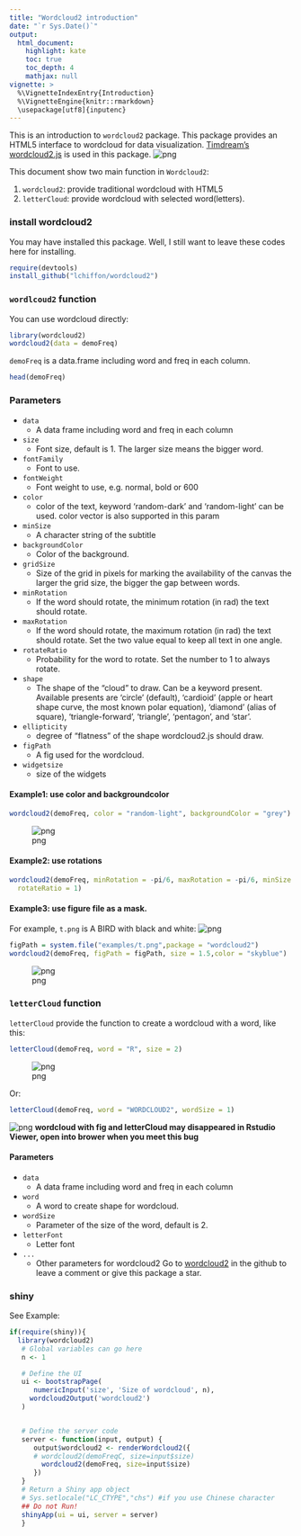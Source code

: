 ```yaml
---
title: "Wordcloud2 introduction"
date: "`r Sys.Date()`"
output: 
  html_document:
    highlight: kate
    toc: true
    toc_depth: 4
    mathjax: null
vignette: >
  %\VignetteIndexEntry{Introduction}
  %\VignetteEngine{knitr::rmarkdown}
  \usepackage[utf8]{inputenc}
---
```



This is an introduction to `wordcloud2` package. This package provides an HTML5 interface to wordcloud for data visualization. [Timdream's wordcloud2.js](https://github.com/timdream/wordcloud2.js) is used in this package.
![png](img/wordcloud2.png)

This document show two main function in `Wordcloud2`:

1. `wordcloud2`: provide traditional wordcloud with HTML5
2. `letterCloud`: provide wordcloud with selected word(letters).

### install wordcloud2

You may have installed this package. Well, I still want to leave these codes here for installing.
```r
require(devtools)
install_github("lchiffon/wordcloud2")
```

### `wordlcoud2` function

You can use wordcloud directly:
```r
library(wordcloud2)
wordcloud2(data = demoFreq)
```

`demoFreq` is a data.frame including word and freq in each column.

```r
head(demoFreq)
```

### Parameters
- `data`
  - A data frame including word and freq in each column
- `size`
  - Font size, default is 1. The larger size means the bigger word.
- `fontFamily`	
  - Font to use.
- `fontWeight`	
  - Font weight to use, e.g. normal, bold or 600
- `color`	
  - color of the text, keyword 'random-dark' and 'random-light' can be used. color vector is also supported in this param
- `minSize`	
  - A character string of the subtitle
- `backgroundColor`	
  - Color of the background.
- `gridSize`	
  - Size of the grid in pixels for marking the availability of the canvas the larger the grid size, the bigger the gap between words.
- `minRotation`	
  - If the word should rotate, the minimum rotation (in rad) the text should rotate.
- `maxRotation`	
  - If the word should rotate, the maximum rotation (in rad) the text should rotate. Set the two value equal to keep all text in one angle.
- `rotateRatio`	
  - Probability for the word to rotate. Set the number to 1 to always rotate.
- `shape`	
  - The shape of the "cloud" to draw. Can be a keyword present. Available presents are 'circle' (default), 'cardioid' (apple or heart shape curve, the most known polar equation), 'diamond' (alias of square), 'triangle-forward', 'triangle', 'pentagon', and 'star'.
- `ellipticity`
  - degree of "flatness" of the shape wordcloud2.js should draw.
- `figPath`
  - A fig used for the wordcloud.
- `widgetsize`	
  - size of the widgets

#### Example1: use color and backgroundcolor
```r
wordcloud2(demoFreq, color = "random-light", backgroundColor = "grey")
```
![png](img/ex1.png)

#### Example2: use rotations

```r
wordcloud2(demoFreq, minRotation = -pi/6, maxRotation = -pi/6, minSize = 10,
  rotateRatio = 1)
```

#### Example3: use figure file as a mask.

For example, `t.png` is A BIRD with black and white:
![png](img/t.png)

```r
figPath = system.file("examples/t.png",package = "wordcloud2")
wordcloud2(demoFreq, figPath = figPath, size = 1.5,color = "skyblue")
```
![png](img/tcloud.png)

### `letterCloud` function 

`letterCloud` provide the function to create a wordcloud with a word, like this:
```r
letterCloud(demoFreq, word = "R", size = 2)
```
![png](img/R.png)

Or:
```r
letterCloud(demoFreq, word = "WORDCLOUD2", wordSize = 1)
```
![png](img/wordcloud2.png)
**wordcloud with fig and letterCloud may disappeared in Rstudio Viewer, open into brower when you meet this bug**

#### Parameters

- `data`	
  - A data frame including word and freq in each column
- `word`	
  - A word to create shape for wordcloud.
- `wordSize`
  - Parameter of the size of the word, default is 2.
- `letterFont`	
  - Letter font
- `...`
  - Other parameters for wordcloud2
Go to [wordcloud2](http://github.com/lchiffon/wordcloud2) in the github to leave a comment or give this package a star.

### shiny

See Example:
```r
if(require(shiny)){
  library(wordcloud2)
   # Global variables can go here
   n <- 1

   # Define the UI
   ui <- bootstrapPage(
      numericInput('size', 'Size of wordcloud', n),
     wordcloud2Output('wordcloud2')
   )


   # Define the server code
   server <- function(input, output) {
      output$wordcloud2 <- renderWordcloud2({
      # wordcloud2(demoFreqC, size=input$size)
        wordcloud2(demoFreq, size=input$size)
      })
   }
   # Return a Shiny app object
   # Sys.setlocale("LC_CTYPE","chs") #if you use Chinese character
   ## Do not Run!
   shinyApp(ui = ui, server = server)
   }
```

